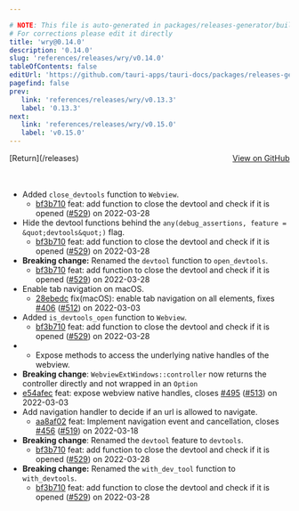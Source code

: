 ```yaml
---

# NOTE: This file is auto-generated in packages/releases-generator/build.ts
# For corrections please edit it directly
title: 'wry@0.14.0'
description: '0.14.0'
slug: 'references/releases/wry/v0.14.0'
tableOfContents: false
editUrl: 'https://github.com/tauri-apps/tauri-docs/packages/releases-generator/build.ts'
pagefind: false
prev:
   link: 'references/releases/wry/v0.13.3'
   label: '0.13.3'
next:
   link: 'references/releases/wry/v0.15.0'
   label: 'v0.15.0'
---
```


			

<ReleaseSidebar slug="references/releases/wry"  packageName="wry" />

<div style="margin-bottom:3rem; display: flex; justify-content: space-between; align-items: center"><span>[Return](/releases)</span><span><a href="https://github.com/tauri-apps/wry/releases/tag/wry-v0.14.0">View on GitHub</a></span></div>

- Added `close_devtools` function to `Webview`.
  - [bf3b710](https://github.com/tauri-apps/wry/commit/bf3b7107631f14567b0b5ff1947c2bff1ffa2603) feat: add function to close the devtool and check if it is opened ([#529](https://github.com/tauri-apps/wry/pull/529)) on 2022-03-28
- Hide the devtool functions behind the `any(debug_assertions, feature = &quot;devtools&quot;)` flag.
  - [bf3b710](https://github.com/tauri-apps/wry/commit/bf3b7107631f14567b0b5ff1947c2bff1ffa2603) feat: add function to close the devtool and check if it is opened ([#529](https://github.com/tauri-apps/wry/pull/529)) on 2022-03-28
- **Breaking change:** Renamed the `devtool` function to `open_devtools`.
  - [bf3b710](https://github.com/tauri-apps/wry/commit/bf3b7107631f14567b0b5ff1947c2bff1ffa2603) feat: add function to close the devtool and check if it is opened ([#529](https://github.com/tauri-apps/wry/pull/529)) on 2022-03-28
- Enable tab navigation on macOS.
  - [28ebedc](https://github.com/tauri-apps/wry/commit/28ebedc41f9017fed3fe1dc3a6d021c69f88ef5d) fix(macOS): enable tab navigation on all elements, fixes [#406](https://github.com/tauri-apps/wry/pull/406) ([#512](https://github.com/tauri-apps/wry/pull/512)) on 2022-03-03
- Added `is_devtools_open` function to `Webview`.
  - [bf3b710](https://github.com/tauri-apps/wry/commit/bf3b7107631f14567b0b5ff1947c2bff1ffa2603) feat: add function to close the devtool and check if it is opened ([#529](https://github.com/tauri-apps/wry/pull/529)) on 2022-03-28
- - Expose methods to access the underlying native handles of the webview.
- **Breaking change**: `WebviewExtWindows::controller` now returns the controller directly and not wrapped in an `Option`
- [e54afec](https://github.com/tauri-apps/wry/commit/e54afec43b767ffdb43debbd526d249c3c5b5490) feat: expose webview native handles, closes [#495](https://github.com/tauri-apps/wry/pull/495) ([#513](https://github.com/tauri-apps/wry/pull/513)) on 2022-03-03
- Add navigation handler to decide if an url is allowed to navigate.
  - [aa8af02](https://github.com/tauri-apps/wry/commit/aa8af020ab9d88ad762f2facbfa368effb04f570) feat: Implement navigation event and cancellation, closes [#456](https://github.com/tauri-apps/wry/pull/456) ([#519](https://github.com/tauri-apps/wry/pull/519)) on 2022-03-18
- **Breaking change**: Renamed the `devtool` feature to `devtools`.
  - [bf3b710](https://github.com/tauri-apps/wry/commit/bf3b7107631f14567b0b5ff1947c2bff1ffa2603) feat: add function to close the devtool and check if it is opened ([#529](https://github.com/tauri-apps/wry/pull/529)) on 2022-03-28
- **Breaking change:** Renamed the `with_dev_tool` function to `with_devtools`.
  - [bf3b710](https://github.com/tauri-apps/wry/commit/bf3b7107631f14567b0b5ff1947c2bff1ffa2603) feat: add function to close the devtool and check if it is opened ([#529](https://github.com/tauri-apps/wry/pull/529)) on 2022-03-28

